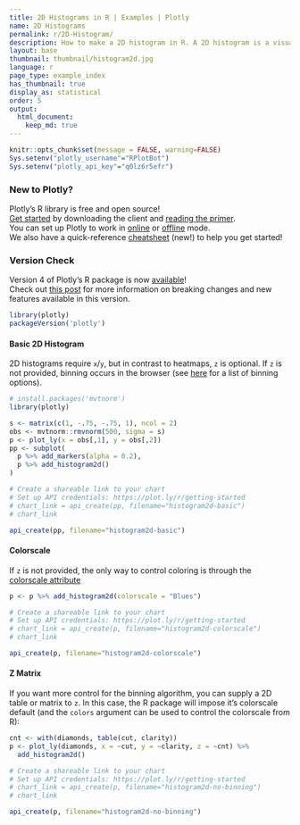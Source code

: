 ```yaml
---
title: 2D Histograms in R | Examples | Plotly
name: 2D Histograms
permalink: r/2D-Histogram/
description: How to make a 2D histogram in R. A 2D histogram is a visualization of a bivariate distribution.
layout: base
thumbnail: thumbnail/histogram2d.jpg
language: r
page_type: example_index
has_thumbnail: true
display_as: statistical
order: 5
output:
  html_document:
    keep_md: true
---
```


```r
knitr::opts_chunk$set(message = FALSE, warning=FALSE)
Sys.setenv("plotly_username"="RPlotBot")
Sys.setenv("plotly_api_key"="q0lz6r5efr")
```
### New to Plotly?

Plotly's R library is free and open source!<br>
[Get started](https://plot.ly/r/getting-started/) by downloading the client and [reading the primer](https://plot.ly/r/getting-started/).<br>
You can set up Plotly to work in [online](https://plot.ly/r/getting-started/#hosting-graphs-in-your-online-plotly-account) or [offline](https://plot.ly/r/offline/) mode.<br>
We also have a quick-reference [cheatsheet](https://images.plot.ly/plotly-documentation/images/r_cheat_sheet.pdf) (new!) to help you get started!

### Version Check

Version 4 of Plotly's R package is now [available](https://plot.ly/r/getting-started/#installation)!<br>
Check out [this post](http://moderndata.plot.ly/upgrading-to-plotly-4-0-and-above/) for more information on breaking changes and new features available in this version.
```r
library(plotly)
packageVersion('plotly')
```

#### Basic 2D Histogram

2D histograms require `x`/`y`, but in contrast to heatmaps, `z` is optional. If `z` is not provided, binning occurs in the browser (see [here](https://plot.ly/r/reference/#histogram2d-histnorm) for a list of binning options).

```r
# install.packages('mvtnorm')
library(plotly)

s <- matrix(c(1, -.75, -.75, 1), ncol = 2)
obs <- mvtnorm::rmvnorm(500, sigma = s)
p <- plot_ly(x = obs[,1], y = obs[,2])
pp <- subplot(
  p %>% add_markers(alpha = 0.2),
  p %>% add_histogram2d()
)

# Create a shareable link to your chart
# Set up API credentials: https://plot.ly/r/getting-started
# chart_link = api_create(pp, filename="histogram2d-basic")
# chart_link
```

```r
api_create(pp, filename="histogram2d-basic")
```

#### Colorscale
If `z` is not provided, the only way to control coloring is through the [colorscale attribute](https://plot.ly/r/reference/#histogram2d-colorscale)

```r
p <- p %>% add_histogram2d(colorscale = "Blues")

# Create a shareable link to your chart
# Set up API credentials: https://plot.ly/r/getting-started
# chart_link = api_create(p, filename="histogram2d-colorscale")
# chart_link
```

```r
api_create(p, filename="histogram2d-colorscale")
```

#### Z Matrix
If you want more control for the binning algorithm, you can supply a 2D table or matrix to `z`. In this case, the R package will impose it's colorscale default (and the `colors` argument can be used to control the colorscale from R):

```r
cnt <- with(diamonds, table(cut, clarity))
p <- plot_ly(diamonds, x = ~cut, y = ~clarity, z = ~cnt) %>%
  add_histogram2d()

# Create a shareable link to your chart
# Set up API credentials: https://plot.ly/r/getting-started
# chart_link = api_create(p, filename="histogram2d-no-binning")
# chart_link
```

```r
api_create(p, filename="histogram2d-no-binning")
```

